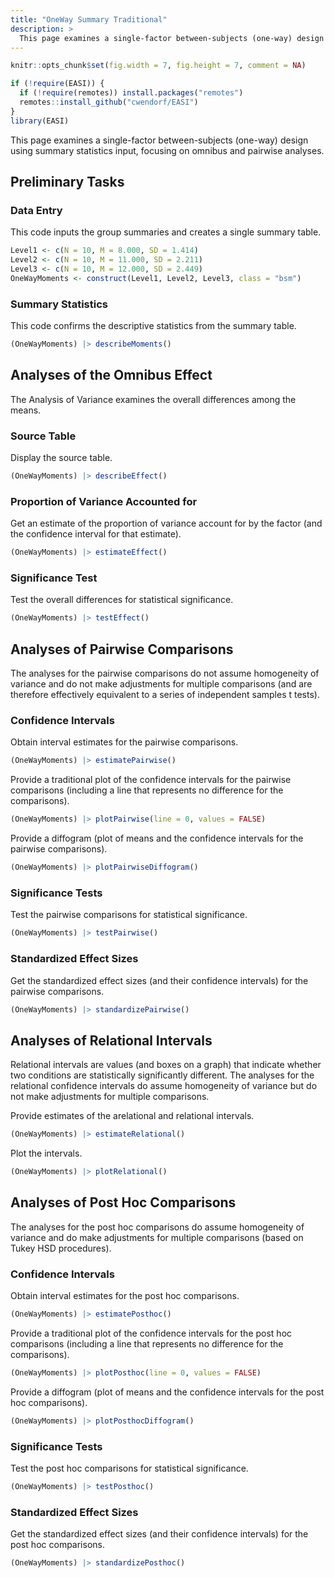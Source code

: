 ```yaml
---
title: "OneWay Summary Traditional"
description: >
  This page examines a single-factor between-subjects (one-way) design using summary statistics input, focusing on omnibus and pairwise analyses.
---
```


```r
knitr::opts_chunk$set(fig.width = 7, fig.height = 7, comment = NA)
```

```r
if (!require(EASI)) {
  if (!require(remotes)) install.packages("remotes")
  remotes::install_github("cwendorf/EASI")
}
library(EASI)
```

This page examines a single-factor between-subjects (one-way) design using summary statistics input, focusing on omnibus and pairwise analyses.

## Preliminary Tasks

### Data Entry

This code inputs the group summaries and creates a single summary table.
```r
Level1 <- c(N = 10, M = 8.000, SD = 1.414)
Level2 <- c(N = 10, M = 11.000, SD = 2.211)
Level3 <- c(N = 10, M = 12.000, SD = 2.449)
OneWayMoments <- construct(Level1, Level2, Level3, class = "bsm")
```

### Summary Statistics

This code confirms the descriptive statistics from the summary table.
```r
(OneWayMoments) |> describeMoments()
```

## Analyses of the Omnibus Effect

The Analysis of Variance examines the overall differences among the means.

### Source Table

Display the source table.
```r
(OneWayMoments) |> describeEffect()
```

### Proportion of Variance Accounted for

Get an estimate of the proportion of variance account for by the factor (and the confidence interval for that estimate).
```r
(OneWayMoments) |> estimateEffect()
```

### Significance Test

Test the overall differences for statistical significance.
```r
(OneWayMoments) |> testEffect()
```

## Analyses of Pairwise Comparisons

The analyses for the pairwise comparisons do not assume homogeneity of variance and do not make adjustments for multiple comparisons (and are therefore effectively equivalent to a series of independent samples t tests).

### Confidence Intervals

Obtain interval estimates for the pairwise comparisons.
```r
(OneWayMoments) |> estimatePairwise()
```

Provide a traditional plot of the confidence intervals for the pairwise comparisons (including a line that represents no difference for the comparisons).
```r
(OneWayMoments) |> plotPairwise(line = 0, values = FALSE)
```

Provide a diffogram (plot of means and the confidence intervals for the pairwise comparisons).
```r
(OneWayMoments) |> plotPairwiseDiffogram()
```

### Significance Tests

Test the pairwise comparisons for statistical significance.
```r
(OneWayMoments) |> testPairwise()
```

### Standardized Effect Sizes

Get the standardized effect sizes (and their confidence intervals) for the pairwise comparisons.
```r
(OneWayMoments) |> standardizePairwise()
```

## Analyses of Relational Intervals

Relational intervals are values (and boxes on a graph) that indicate whether two conditions are statistically significantly different. The analyses for the relational confidence intervals do assume homogeneity of variance but do not make adjustments for multiple comparisons.

Provide estimates of the arelational and relational intervals.
```r
(OneWayMoments) |> estimateRelational()
```

Plot the intervals.
```r
(OneWayMoments) |> plotRelational()
```

## Analyses of Post Hoc Comparisons

The analyses for the post hoc comparisons do assume homogeneity of variance and do make adjustments for multiple comparisons (based on Tukey HSD procedures).

### Confidence Intervals

Obtain interval estimates for the post hoc comparisons.
```r
(OneWayMoments) |> estimatePosthoc()
```

Provide a traditional plot of the confidence intervals for the post hoc comparisons (including a line that represents no difference for the comparisons).
```r
(OneWayMoments) |> plotPosthoc(line = 0, values = FALSE)
```

Provide a diffogram (plot of means and the confidence intervals for the post hoc comparisons).
```r
(OneWayMoments) |> plotPosthocDiffogram()
```

### Significance Tests

Test the post hoc comparisons for statistical significance.
```r
(OneWayMoments) |> testPosthoc()
```

### Standardized Effect Sizes

Get the standardized effect sizes (and their confidence intervals) for the post hoc comparisons.
```r
(OneWayMoments) |> standardizePosthoc()
```

